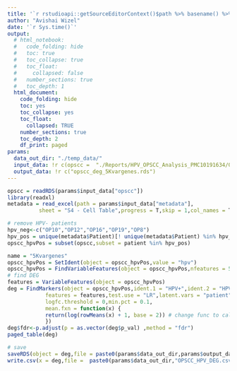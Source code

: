```yaml
---
title: '`r rstudioapi::getSourceEditorContext()$path %>% basename() %>% gsub(pattern = "\\.Rmd",replacement = "")`' 
author: "Avishai Wizel"
date: '`r Sys.time()`'
output:
  # html_notebook: 
  #   code_folding: hide
  #   toc: true
  #   toc_collapse: true
  #   toc_float:
  #     collapsed: false
  #   number_sections: true
  #   toc_depth: 1
  html_document: 
    code_folding: hide
    toc: yes
    toc_collapse: yes
    toc_float: 
      collapsed: TRUE
    number_sections: true
    toc_depth: 2
    df_print: paged
params: 
  data_out_dir: "./temp_data/" 
  input_data: !r c(opscc =  "./Reports/HPV_OPSCC_Analysis_PMC10191634/01_preprocess/opscc_suerat.RDS", metadata = "./Input_data/HPV_OPSCC_Analysis_PMC10191634/NIHMS1892753-supplement-Supp_Tables.xlsx")
  output_data: !r c("opscc_deg_5Kvargenes.rds")
---
```






```r
opscc = readRDS(params$input_data["opscc"])
library(readxl)
metadata = read_excel(path = params$input_data["metadata"],
          sheet = "S4 - Cell Table",progress = T,skip = 1,col_names = T)

# remove HPV- patients
hpv_neg<-c("OP10","OP12","OP16","OP19","OP8")
hpv_pos = unique(metadata$Patient)[! unique(metadata$Patient) %in% hpv_neg]
opscc_hpvPos = subset(opscc,subset = patient %in% hpv_pos)
```

```r
name = "5Kvargenes"
opscc_hpvPos = SetIdent(object = opscc_hpvPos,value = "hpv")
opscc_hpvPos = FindVariableFeatures(object = opscc_hpvPos,nfeatures = 5000)
# find DEG
features = VariableFeatures(object = opscc_hpvPos)
deg = FindMarkers(object = opscc_hpvPos,ident.1 = "HPV+",ident.2 = "HPV-",
            features = features,test.use = "LR",latent.vars = "patient",
            logfc.threshold = 0,min.pct = 0.1,
            mean.fxn = function(x) {
            return(log(rowMeans(x) + 1, base = 2)) # change func to calculate logFC in log space data (default to exponent data)
            })
deg$fdr<-p.adjust(p = as.vector(deg$p_val) ,method = "fdr")
paged_table(deg)
```

```r
# save
saveRDS(object = deg,file = paste0(params$data_out_dir,params$output_data))
write.csv(x = deg,file =  paste0(params$data_out_dir,"OPSCC_HPV_DEG.csv"))
```







